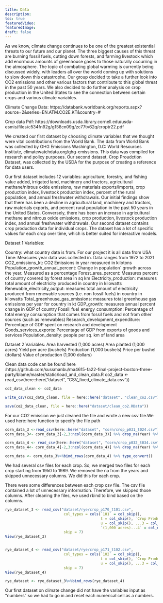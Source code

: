 ```yaml
---
title: Data
description: 
toc: true
featuredVideo:
featuredImage: 
draft: false
---
```



As we know, climate change continues to be one of the greatest existential threats to our future and our planet. The three biggest causes of this threat are burning fossil fuels, cutting down forests, and farming livestock which add enormous amounts of greenhouse gases to those naturally occurring in the atmosphere. The topic of combating global warming is currently being discussed widely, with leaders all over the world coming up with solutions to slow down this catastrophe. Our group decided to take a further look into CO2 emissions and other various factors that contribute to this global threat in the past 50 years. We also decided to do further analysis on crop production in the United States to see the connection between certain crops and various climate variables.
 
Climate Change Data: https://databank.worldbank.org/reports.aspx?source=2&series=EN.ATM.CO2E.KT&country=# 

Crop data Pdf: https://downloads.usda.library.cornell.edu/usda-esmis/files/c534fn92g/g158cn09g/zc77tv62q/croptr22.pdf


We created our first dataset by choosing climate variables that we thought were vital contributions from the World Bank. The data from World Bank was collected by GHG Emissions Washington, D.C: World Resources Institute, climatewatchdata.org/ghg-emissions.  This data was compiled for research and policy purposes. Our second dataset, Crop Proudction Dataset, was collected by the USDA for the purpose of creating a reference for data users.
 
Our first dataset includes 12 variables: agriculture, forestry, and fishing value added, irrigated land, machinery and tractors, agricultural methane/nitrous oxide emissions, raw materials exports/imports, crop production index, livestock production index, percent of the rural population, and annual freshwater withdrawals. Our initial findings show that there has been a decline in agricultural land, machinery and tractors, raw materials exports, and percent rural population in the past 50 years in the United States. Conversely, there has been an increase in agricultural methane and nitrous oxide emissions, crop production, livestock production index, and annual freshwater withdrawals. 
Our second dataset contains crop production data for individual crops. The dataset has a lot of specific values for each crop over time, which is better suited for interactive models.

Dataset 1 Variables: 

Country: what country data is from. For our project it is all data from USA
Time: Measures year data was collected in. Data ranges from 1972 to 2021
CO2_emissions_kt: CO2 Emissions in year measured in kilotons
Population_growth_annual_percent: Change in population` growth across the year. Measured as a percentage
Forest_area_percent: Measures percent of country covered by forest area in sq km
Electricity_production: measures total amount of electricity produced in country in kilowatts
Renewable_electricity_output: measures total amount of electricity produced from renewable sources (i.e. non fossil fuels) in country in kilowatts
Total_greenhouse_gas_emissions: measures total greenhouse gas emissions per year for country in kt
GDP_growth: measures annual percent change in GDP of country
Fossil_fuel_energy_consumption: Percentage of total energy consumption that comes from fossil fuels and not from other sources (such as renewables)
Research_development_expenditure: Percentage of GDP spent on research and development
Goods_services_exports: Percentage of GDP from exports of goods and services
Population_density: people per sq. km of land area

Dataset 2 Variables:
Area harvested (1,000 acres)
Area planted (1,000 acres)
Yield per acre (bushels)
Production (1,000 bushels)
Price per bushel (dollars)
Value of production (1,000 dollars)



Clean data code can be found here :https://github.com/sussmanbu/ma4615-fa22-final-project-boston-three-party/blame/master/static/load_and_clean_data.R
co2_data <- read_csv(here::here("dataset", "CSV_fixed_climate_data.csv"))

```r

co2_data_clean <- co2_data

write_csv(co2_data_clean, file = here::here("dataset", "clean_co2.csv"))

save(co2_data_clean, file = here::here("dataset/clean_co2.RData"))
```


For our CO2 emission we just cleaned the file and wrote a new csv file.We used here::here function to specify the file path

```r

corn_data_3 <-read_csv(here::here("dataset", "corn/crop_p031_t024.csv"),skip = 7)
corn_data_3<- corn_data_3[-2,3:ncol(corn_data_3)] %>% drop_na(Year) %>% head(-1)

corn_data_4 <- read_csv(here::here("dataset", "corn/crop_p032_t034.csv"),skip = 7)
corn_data_4<- corn_data_4[-2,3:ncol(corn_data_4)] %>% drop_na(Year) %>% head(-1)

corn_data <- corn_data_3%>%bind_rows(corn_data_4) %>% type_convert()
```





We had several csv files for each crop. So, we merged two files for each crop starting from 1950 to 1989. We removed the na from the years and skipped unnecessary columns. We did this for each crop. 

There were some differences between each crop csv file. The csv file contained a lot of unnecessary information. Therefore, we skipped those columns. After cleaning the files, we used rbind to bind based on the columns. 


```r

rye_dataset_3 <- read_csv("dataset/rye/crop_p170_t101.csv", 
                           col_types = cols(`101` = col_skip(), 
                                            t = col_skip(), `Crop Production Historical Track Records: Released April 11, 2022, by the National Agricultural Statistics Service (NASS), Agricultural Statistics Board, United States Department of Agriculture (USDA).` = col_double(), 
                                            u = col_skip(), ...3 = col_double(), 
                                            `(1,000 acres)...4` = col_double()), 
                           skip = 7)
View(rye_dataset_3)


rye_dataset_4 <- read_csv("dataset/rye/crop_p171_t102.csv", 
                           col_types = cols(`102` = col_skip(), 
                                            t = col_skip(), `Crop Production Historical Track Records: Released April 11, 2022, by the National Agricultural Statistics Service (NASS), Agricultural Statistics Board, United States Department of Agriculture (USDA).` = col_double(), 
                                            u = col_skip(), ...3 = col_double()), 
                           skip = 7)
View(rye_dataset_4)

rye_dataset <- rye_dataset_3%>%bind_rows(rye_dataset_4)
```


Our first dataset on climate change did not have the variables input as “numbers” so we had to go in and reset each numerical cell as a numbers. 
